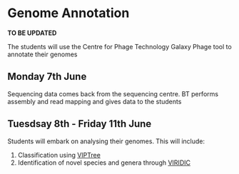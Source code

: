 # Genome Annotation

__TO BE UPDATED__


The students will use the Centre for Phage Technology Galaxy Phage tool to annotate their genomes

## Monday 7th June

Sequencing data comes back from the sequencing centre. BT performs assembly and read mapping and gives data to the students

## Tuesdsay 8th - Friday 11th June
Students will embark on analysing their genomes. This will include:

1. Classification using [VIPTree](https://www.genome.jp/viptree/)
2. Identification of novel species and genera through [VIRIDIC](http://rhea.icbm.uni-oldenburg.de/VIRIDIC/)



